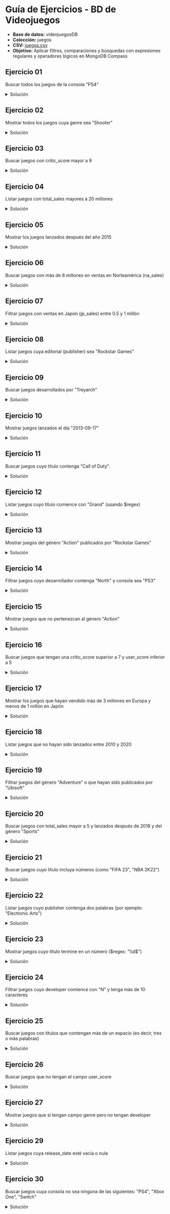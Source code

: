 # Guía de Ejercicios - BD de Videojuegos

- **Base de datos:** videojuegosDB
- **Colección:** juegos
- **CSV:** [juegos.csv](/inacap/ti3v32/data/juegos.csv)
- **Objetivo:** Aplicar filtros, comparaciones y búsquedas con expresiones regulares y operadores lógicos en MongoDB Compass

## Ejercicio 01
Buscar todos los juegos de la consola "PS4"

<details>
    <summary>Solución</summary>
```js
db.juegos.find({ console:"PS4" }) 
```
</details>

## Ejercicio 02
Mostrar todos los juegos cuya genre sea "Shooter"

<details>
    <summary>Solución</summary>
```js
db.juegos.find({ genre:"Shooter" }) 
```
</details>

## Ejercicio 03
Buscar juegos con critic_score mayor a 9

<details>
    <summary>Solución</summary>
```js
db.juegos.find({ critic_score:{$gt:9} }) 
```
</details>

## Ejercicio 04
Listar juegos con total_sales mayores a 20 millones

<details>
    <summary>Solución</summary>
```js
db.juegos.find({ total_sales:{$gt:20.00} }) 
```
</details>

## Ejercicio 05
Mostrar los juegos lanzados después del año 2015

<details>
    <summary>Solución</summary>
```js
db.juegos.find({ release_date:{$gt:ISODate("2015-12-31")} }) 
```
</details>

## Ejercicio 06
Buscar juegos con más de 8 millones en ventas en Norteamérica (na_sales)

<details>
    <summary>Solución</summary>
```js
db.juegos.find({ na_sales:{$gt:8.00}}) 
```
</details>

## Ejercicio 07
Filtrar juegos con ventas en Japón (jp_sales) entre 0.5 y 1 millón

<details>
    <summary>Solución</summary>
```js
db.juegos.find({ jp_sales:{$gte:0.5, $lte:1.0}}) 
```
</details>

## Ejercicio 08
Listar juegos cuya editorial (publisher) sea "Rockstar Games"

<details>
    <summary>Solución</summary>
```js
db.juegos.find({ publisher:"Rockstar Games" }) 
```
</details>

## Ejercicio 09
Buscar juegos desarrollados por "Treyarch"

<details>
    <summary>Solución</summary>
```js
db.juegos.find({ developer:"Treyarch" }) 
```
</details>

## Ejercicio 10
Mostrar juegos lanzados el día "2013-09-17"

<details>
    <summary>Solución</summary>
```js
db.juegos.find({ release_date:ISODate("2013-09-17") }) 
```
</details>

## Ejercicio 11
Buscar juegos cuyo título contenga "Call of Duty".

<details>
    <summary>Solución</summary>
```js
db.juegos.find({ title:{$regex:/(Call of Duty)/i} }) 
```
</details>

## Ejercicio 12
Listar juegos cuyo título comience con "Grand" (usando $regex)

<details>
    <summary>Solución</summary>
```js
db.juegos.find({ title:{$regex:/^Grand/} }) 
```
</details>

## Ejercicio 13
Mostrar juegos del género "Action" publicados por "Rockstar Games"

<details>
    <summary>Solución</summary>
```js
db.juegos.find({ genre:"Action", publisher:"Rockstar Games" }) 
```
</details>

## Ejercicio 14
Filtrar juegos cuyo desarrollador contenga "North" y consola sea "PS3"

<details>
    <summary>Solución</summary>
```js
db.juegos.find({
    developer:{$regex:/North/i}, 
    console:"PS3" 
}) 
```
</details>

## Ejercicio 15
Mostrar juegos que no pertenezcan al género "Action"

<details>
    <summary>Solución</summary>
```js
db.juegos.find({ genre:{$not:/Action/} }) 
```
</details>

## Ejercicio 16
Buscar juegos que tengan una critic_score superior a 7 y user_score inferior a 5

<details>
    <summary>Solución</summary>
```js
db.juegos.find({
    critic_score:{$gt:7.00}, 
    user_score:{$lt:5} 
}) 
```

- Sin embargo, no existe el campo "user_score"
</details>

## Ejercicio 17
Mostrar los juegos que hayan vendido más de 3 millones en Europa y menos de 1 millón en Japón

<details>
    <summary>Solución</summary>
```js
db.juegos.find({ 
    pal_sales:{$gt:3.00}, 
    jp_sales:{$lt:1.00} 
}) 
```
</details>

## Ejercicio 18
Listar juegos que no hayan sido lanzados entre 2010 y 2020

<details>
    <summary>Solución</summary>
```js
db.juegos.find({
    release_date: {
        $not: { $gte:ISODate("2010-01-01"), $lte:ISODate("2020-12-31") }
    }
})
```
</details>

## Ejercicio 19
Filtrar juegos del género "Adventure" o que hayan sido publicados por "Ubisoft"

<details>
    <summary>Solución</summary>
```js
db.juegos.find({ 
    $or:[ 
        {genre:"Adventure"}, 
        {publisher:"Ubisoft"} 
    ] 
}) 
```
</details>

## Ejercicio 20
Buscar juegos con total_sales mayor a 5 y lanzados después de 2018 y del género "Sports"

<details>
    <summary>Solución</summary>
```js
db.juegos.find({ 
    total_sales:{$gt:5.00}, 
    release_date:{$gte:ISODate("2019-01-01")}, 
    genre:"Sports" 
}) 
```
</details>

## Ejercicio 21
Buscar juegos cuyo título incluya números (como "FIFA 23", "NBA 2K22")

<details>
    <summary>Solución</summary>
```js
db.juegos.find({ title:{$regex:/\d/} }) 
```
</details>

## Ejercicio 22
Listar juegos cuyo publisher contenga dos palabras (por ejemplo: "Electronic Arts")

<details>
    <summary>Solución</summary>
```js
db.juegos.find({ publisher:{$regex:/^\w+\s\w+$/} }) 
```
</details>

## Ejercicio 23
Mostrar juegos cuyo título termine en un número ($regex: "\\d$")

<details>
    <summary>Solución</summary>
```js
db.juegos.find({ title:{$regex:/\d$/} }) 
```
</details>

## Ejercicio 24
Filtrar juegos cuyo developer comience con "N" y tenga más de 10 caracteres

<details>
    <summary>Solución</summary>
```js
db.juegos.find({ developer:{$regex:/^N.{10,}/i} }) 
```
</details>

## Ejercicio 25
Buscar juegos con títulos que contengan más de un espacio (es decir, tres o más palabras)

<details>
    <summary>Solución</summary>
```js
db.juegos.find({ title: { $regex:/(\s.*){2}/} }) 
```
</details>

## Ejercicio 26
Buscar juegos que no tengan el campo user_score

<details>
    <summary>Solución</summary>
```js
db.juegos.find({ user_score:{$exists:false} }) 
```
</details>

## Ejercicio 27
Mostrar juegos que sí tengan campo genre pero no tengan developer

<details>
    <summary>Solución</summary>
```js
db.juegos.find({ 
    genre:{$exists:true},
    developer:{$exists:false}
}) 

```
</details>

## Ejercicio 28
Filtrar juegos que tengan critic_score y user_score y ambos sean mayores a 8

<details>
    <summary>Solución</summary>
```js
db.juegos.find({ 
    critic_score: {$exists: true, $gt: 8},
    user_score: {$exists: true, $gt: 8}
})
```
- Sin embargo, el campo "user_score" no existe
</details>

## Ejercicio 29
Listar juegos cuya release_date esté vacía o nula

<details>
    <summary>Solución</summary>
```js
db.juegos.find({
    release_date: {
        $in: ["", null]
    }
})
```
</details>

## Ejercicio 30
Buscar juegos cuya consola no sea ninguna de las siguientes: "PS4", "Xbox One", "Switch"

<details>
    <summary>Solución</summary>
```js
db.juegos.find({
    console: { $nin: ["PS4", "XOne", "Switch"] }
})
```
</details>
